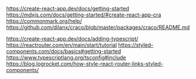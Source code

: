 https://create-react-app.dev/docs/getting-started
https://mdxjs.com/docs/getting-started/#create-react-app-cra
https://commonmark.org/help/
https://github.com/dilanx/craco/blob/master/packages/craco/README.md

https://create-react-app.dev/docs/adding-typescript/
https://reactrouter.com/en/main/start/tutorial
https://styled-components.com/docs/basics#getting-started
https://www.typescriptlang.org/tsconfig#include
https://blog.logrocket.com/how-style-react-router-links-styled-components/
